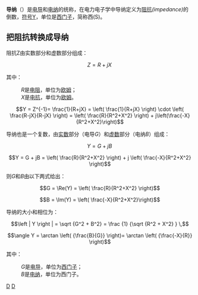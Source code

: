 '''导纳'''（{{lang-en|Admittance}}）是[[电导|电导]]和[[电纳|电纳]]的统称，在电力电子学中导纳定义为[[阻抗|阻抗]]''(impedance)''的倒数，[[符号|符号]]Y，单位是[[西門子_(單位)|西门子]]，简称西(S)。

==把阻抗转换成导纳==

阻抗Z由实数部分和虚数部分组成：

:<math>Z = R + jX \,</math>

其中：

:''R''是[[电阻|电阻]]，单位为[[欧姆|欧姆]]；
:''X''是[[电抗|电抗]]，单位为[[欧姆|欧姆]]。

:<math>Y = Z^{-1}= \frac{1}{R+jX} = \left( \frac{1}{R+jX} \right) \cdot \left( \frac{R-jX}{R-jX} \right) = \left( \frac{R}{R^2+X^2} \right) + j\left(\frac{-X}{R^2+X^2}\right) </math>

导纳也是一个复数，由[[实数|实数]]部分（电导''G''）和[[虚数|虚数]]部分（电纳''B''）组成：

:<math>Y = G + j B \,</math>

:<math>Y = G + jB = \left( \frac{R}{R^2+X^2} \right) + j \left( \frac{-X}{R^2+X^2} \right) </math>

则''G''和''B''由以下两式给出：

:<math> G = \Re(Y) = \left( \frac{R}{R^2+X^2} \right) </math>

:<math> B = \Im(Y) = \left( \frac{-X}{R^2+X^2}\right) </math>

导纳的大小和相位为：

:<math>\left | Y \right | = \sqrt {G^2 + B^2} = \frac {1} {\sqrt {R^2 + X^2} }  \,</math>

:<math> \angle Y = \arctan \left( {\frac{B}{G}} \right)= \arctan \left( {\frac{-X}{R}} \right)</math>

其中：

:''G''是[[电导|电导]]，单位为[[西門子_(單位)|西门子]]；
:''B''是[[电纳|电纳]]，单位为西门子。

{{導抗}}
{{Authority control}}
{{電磁學小作品}}

[[Category:電學|D]]
[[Category:物理量|D]]